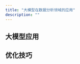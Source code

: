 ```yaml
---
title: "大模型在数据分析领域的应用"
description: ""
---
```



## 大模型应用

<LinkCard
    title="利用大模型提升情感分类任务准确性"
    description="通过实际案例探讨大模型在文本情感分类任务中相比传统NLP方法的优势。"
    href="/llm/application/sentiment_classification/"
/>

<LinkCard
    title="综合文本分类任务中的模型效果对比"
    description="对比14B、34B、72B三种不同规模模型，在处理复杂文本分类任务中的表现。"
    href="/llm/application/llm_compare/"
/>

<LinkCard
    title="利用大模型进行实体及属性抽取"
    description="探索大语言模型在实体及属性抽取任务中的能力和效果。"
    href="/llm/application/performance-eval-analysis/"
/>

<LinkCard
    title="简单实现RAG文档检索和生成"
    description="介绍如何使用构建一个简单的 RAG Demo，实现基于文档知识的检索和问答。"
    href="/llm/application/rag_basic/"
/>

<LinkCard
    title="基于SQL数据库的简单问答功能实现"
    description="实现一个简单的问答环节，基于SQL数据库执行查询，并通过大模型处理查询结果生成回答。"
    href="/llm/application/sqlbot_basic/"
/>

<LinkCard
    title="简单构建基于岗位和技能的知识图谱"
    description="利用ESCO数据集和Neo4j简单构建一个岗位与技能匹配的知识图谱。"
    href="/llm/application/knowledge-graph/"
/>

## 优化技巧

<LinkCard
    title="应用示例选择器从简历中提取技能标签"
    description="介绍如何借鉴RAG技术，构建示例选择器来增强大模型的标签提取效果，辅助构建知识图谱。"
    href="/llm/optimizing/example-selector"
/>

<LinkCard
    title="利用问题拆解技巧提升财报问答效果"
    description="介绍通过将复杂问题分解为多个简单的子问题，使大模型具备回答复杂问题的能力。"
    href="/llm/optimizing/rag-with-decomposition"
/>

<LinkCard
    title="利用多向量检索(假设提问)技巧提升财报问答效果"
    description="介绍多向量检索在处理复杂RAG中的应用，通过假设提问增加检索信息的维度和多样性。"
    href="/llm/optimizing/multivector-retriever-hypothetical-queries"
/>

<LinkCard
    title="利用多向量检索(段落摘要)技巧提升财报问答效果"
    description="介绍另一种多向量检索的维度——段落摘要。"
    href="/llm/optimizing/multivector-retriever-summarize"
/>

<LinkCard
    title="利用 ReAct模式 构建 SQL Agent"
    description="介绍如何应用ReAct模式和Langchain工具库实现一个SQL Agent。"
    href="/llm/optimizing/react-sql-agent"
/>

<LinkCard
    title="Unstructured一站式多格式数据加载"
    description="记录通过Unstructured统一导入不同格式文档的实验，包括PPT、图片和邮件。"
    href="/llm/optimizing/unstructured-loder"
/>

<LinkCard
    title="利用Unstructured按元素切分文档"
    description="通过Unstructured工具库按元素切分文档数据，从而改善RAG模型的数据质量和效果。"
    href="/llm/optimizing/unstructured-split"
/>